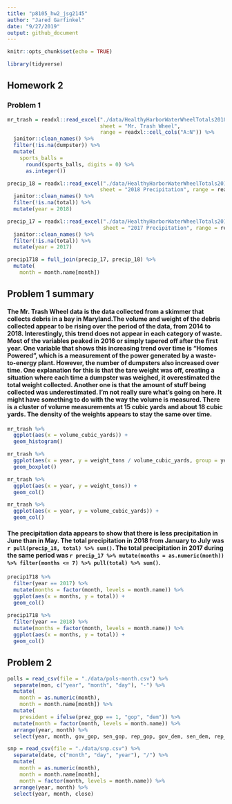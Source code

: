 ```yaml
---
title: "p8105_hw2_jsg2145"
author: "Jared Garfinkel"
date: "9/27/2019"
output: github_document
---
```


```r
knitr::opts_chunk$set(echo = TRUE)

library(tidyverse)
```

## Homework 2

### Problem 1

```r
mr_trash = readxl::read_excel("./data/HealthyHarborWaterWheelTotals2018-7-28.xlsx", 
                              sheet = "Mr. Trash Wheel", 
                              range = readxl::cell_cols("A:N")) %>% 
  janitor::clean_names() %>% 
  filter(!is.na(dumpster)) %>% 
  mutate(
    sports_balls = 
      round(sports_balls, digits = 0) %>% 
      as.integer())
```

```r
precip_18 = readxl::read_excel("./data/HealthyHarborWaterWheelTotals2018-7-28.xlsx",
                              sheet = "2018 Precipitation", range = readxl::cell_rows(2:14)) %>% 
  janitor::clean_names() %>% 
  filter(!is.na(total)) %>% 
  mutate(year = 2018)

precip_17 = readxl::read_excel("./data/HealthyHarborWaterWheelTotals2018-7-28.xlsx",
                               sheet = "2017 Precipitation", range = readxl::cell_rows(2:14)) %>% 
  janitor::clean_names() %>% 
  filter(!is.na(total)) %>% 
  mutate(year = 2017)
```

```r
precip1718 = full_join(precip_17, precip_18) %>% 
  mutate(
    month = month.name[month])
```

## Problem 1 summary



####  The Mr. Trash Wheel data is the data collected from a skimmer that collects debris in a bay in Maryland.The volume and weight of the debris collected appear to be rising over the period of the data, from 2014 to 2018. Interestingly, this trend does not appear in each category of waste. Most of the variables peaked in 2016 or simply tapered off after the first year. One variable that shows this increasing trend over time is "Homes Powered", which is a measurement of the power generated by a waste-to-energy plant. However, the number of dumpsters also increased over time. One explanation for this is that the tare weight was off, creating a situation where each time a dumpster was weighed, it overestimated the total weight collected. Another one is that the amount of stuff being collected was underestimated. I'm not really sure what's going on here. It might have something to do with the way the volume is measured. There is a cluster of volume measurements at 15 cubic yards and about 18 cubic yards. The density of the weights appears to stay the same over time.

```r
mr_trash %>% 
  ggplot(aes(x = volume_cubic_yards)) +
  geom_histogram()
```


```r
mr_trash %>% 
  ggplot(aes(x = year, y = weight_tons / volume_cubic_yards, group = year)) +
  geom_boxplot()
```


```r
mr_trash %>% 
  ggplot(aes(x = year, y = weight_tons)) +
  geom_col()
```

```r
mr_trash %>% 
  ggplot(aes(x = year, y = volume_cubic_yards)) +
  geom_col()
```

#### The precipitation data appears to show that there is less precipitation in June than in May. The total precipitation in 2018 from January to July was `r pull(precip_18, total) %>% sum()`. The total precipitation in 2017 during the same period was `r precip_17 %>% mutate(months = as.numeric(month)) %>% filter(months <= 7) %>% pull(total) %>% sum()`. 

```r
precip1718 %>% 
  filter(year == 2017) %>% 
  mutate(months = factor(month, levels = month.name)) %>% 
  ggplot(aes(x = months, y = total)) +
  geom_col()
  
precip1718 %>% 
  filter(year == 2018) %>% 
  mutate(months = factor(month, levels = month.name)) %>% 
  ggplot(aes(x = months, y = total)) +
  geom_col()
```

## Problem 2

```r
polls = read_csv(file = "./data/pols-month.csv") %>% 
  separate(mon, c("year", "month", "day"), "-") %>% 
  mutate(
    month = as.numeric(month),
    month = month.name[month]) %>% 
  mutate(
    president = ifelse(prez_gop == 1, "gop", "dem")) %>% 
  mutate(month = factor(month, levels = month.name)) %>% 
  arrange(year, month) %>% 
  select(year, month, gov_gop, sen_gop, rep_gop, gov_dem, sen_dem, rep_dem, president)
```

```r
snp = read_csv(file = "./data/snp.csv") %>% 
  separate(date, c("month", "day", "year"), "/") %>% 
  mutate(
    month = as.numeric(month),
    month = month.name[month],
    month = factor(month, levels = month.name)) %>% 
  arrange(year, month) %>% 
  select(year, month, close)
```

